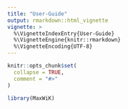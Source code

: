 ```yaml
---
title: "User-Guide"
output: rmarkdown::html_vignette
vignette: >
  %\VignetteIndexEntry{User-Guide}
  %\VignetteEngine{knitr::rmarkdown}
  %\VignetteEncoding{UTF-8}
---
```


```r
knitr::opts_chunk$set(
  collapse = TRUE,
  comment = "#>"
)
```

```r
library(MaxWiK)
```



